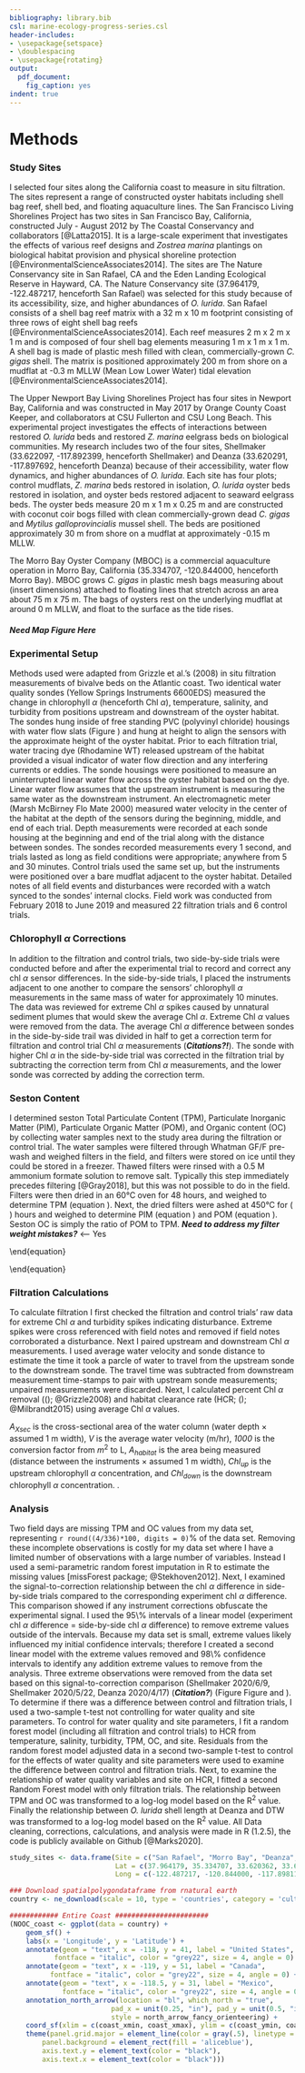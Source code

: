 ```yaml
---
bibliography: library.bib
csl: marine-ecology-progress-series.csl
header-includes: 
- \usepackage{setspace}
- \doublespacing
- \usepackage{rotating}
output:
  pdf_document:
    fig_caption: yes
indent: true
---
```


# Methods

### Study Sites
I selected four sites along the California coast to measure in situ filtration.
The sites represent a range of constructed oyster habitats including shell bag reef, shell bed, and floating aquaculture lines.
The San Francisco Living Shorelines Project has two sites in San Francisco Bay, California, constructed July - August 2012 by The Coastal Conservancy and collaborators [@Latta2015]. 
It is a large-scale experiment that investigates the effects of various reef designs and *Zostrea marina* plantings on biological habitat provision and physical shoreline protection [@EnvironmentalScienceAssociates2014]. 
The sites are The Nature Conservancy site in San Rafael, CA and the Eden Landing Ecological Reserve in Hayward, CA. 
The Nature Conservancy site (37.964179, -122.487217, henceforth San Rafael) was selected for this study because of its accessibility, size, and higher abundances of *O. lurida*. 
San Rafael consists of a shell bag reef matrix with a 32 m x 10 m footprint consisting of three rows of eight shell bag reefs [@EnvironmentalScienceAssociates2014]. 
Each reef measures 2 m x 2 m x 1 m  and is composed of four shell bag elements measuring 1 m x 1 m x 1 m. A shell bag is made of plastic mesh filled with clean, commercially-grown *C. gigas* shell. 
The matrix is positioned approximately 200 m from shore on a mudflat at -0.3 m MLLW (Mean Low Lower Water) tidal elevation [@EnvironmentalScienceAssociates2014]. 

The Upper Newport Bay Living Shorelines Project has four sites in Newport Bay, California and was constructed in May 2017 by Orange County Coast Keeper, and collaborators at CSU Fullerton and CSU Long Beach. 
This experimental project investigates the effects of interactions between restored *O. lurida* beds and restored *Z. marina* eelgrass beds on biological communities. 
My research includes two of the four sites, Shellmaker (33.622097, -117.892399, henceforth Shellmaker) and Deanza (33.620291, -117.897692, henceforth Deanza) because of their accessibility, water flow dynamics, and higher abundances of *O. lurida*. 
Each site has four plots; control mudflats, *Z. marina* beds restored in isolation, *O. lurida* oyster beds restored in isolation, and oyster beds restored adjacent to seaward eelgrass beds. 
The oyster beds measure 20 m x 1 m x 0.25 m and are constructed with coconut coir bogs filled with clean commercially-grown dead *C. gigas* and *Mytilus galloprovincialis* mussel shell. 
The beds are positioned approximately 30 m from shore on a mudflat at approximately -0.15 m MLLW.

The Morro Bay Oyster Company (MBOC) is a commercial aquaculture operation in Morro Bay, California (35.334707, -120.844000, henceforth Morro Bay). 
MBOC grows *C. gigas* in plastic mesh bags measuring about (insert dimensions) attached to floating lines that stretch across an area about 75 m x 75 m. 
The bags of oysters rest on the underlying mudflat at around 0 m MLLW, and float to the surface as the tide rises. 

##### Need Map Figure Here

### Experimental Setup
Methods used were adapted from Grizzle et al.'s (2008) in situ filtration measurements of bivalve beds on the Atlantic coast.
Two identical water quality sondes (Yellow Springs Instruments 6600EDS) measured the change in chlorophyll $\alpha$ (henceforth Chl $\alpha$), temperature, salinity, and turbidity from positions upstream and downstream of the oyster habitat. 
The sondes hung inside of free standing PVC (polyvinyl chloride) housings with water flow slats (Figure \ref{fig:fieldgear}) and hung at height to align the sensors with the approximate height of the oyster habitat. 
Prior to each filtration trial, water tracing dye (Rhodamine WT) released upstream of the habitat provided a visual indicator of water flow direction and any interfering currents or eddies.
The sonde housings were positioned to measure an uninterrupted linear water flow across the oyster habitat based on the dye.
Linear water flow assumes that the upstream instrument is measuring the same water as the downstream instrument.
An electromagnetic meter (Marsh McBirney Flo Mate 2000) measured water velocity in the center of the habitat at the depth of the sensors during the beginning, middle, and end of each trial. 
Depth measurements were recorded at each sonde housing at the beginning and end of the trial along with the distance between sondes.
The sondes recorded measurements every 1 second, and trials lasted as long as field conditions were appropriate; anywhere from 5 and 30 minutes. 
Control trials used the same set up, but the instruments were positioned over a bare mudflat adjacent to the oyster habitat.
Detailed notes of all field events and disturbances were recorded with a watch synced to the sondes' internal clocks.
Field work was conducted from February 2018 to June 2019 and measured 22 filtration trials and 6 control trials.

### Chlorophyll $\alpha$ Corrections
In addition to the filtration and control trials, two side-by-side trials were conducted before and after the experimental trial to record and correct any chl $\alpha$ sensor differences.
In the side-by-side trials, I placed the instruments adjacent to one another to compare the sensors' chlorophyll $\alpha$ measurements in the same mass of water for approximately 10 minutes.  
The data was reviewed for extreme Chl $\alpha$ spikes caused by unnatural sediment plumes that would skew the average Chl $\alpha$.
Extreme Chl $\alpha$ values were removed from the data.
The average Chl $\alpha$ difference between sondes in the side-by-side trail was divided in half to get a correction term for filtration and control trial Chl $\alpha$ measurements (***Citations?!***).
The sonde with higher Chl $\alpha$ in the side-by-side trial was corrected in the filtration trial by subtracting the correction term from Chl $\alpha$ measurements, and the lower sonde was corrected by adding the correction term.

\begin{figure}[h]
  \centering
  \includegraphics[width=0.5\textwidth]{Fieldwork instruments and gear copy.jpg}
  \caption{Two identical YSI 6600EDS water quality sondes were used to measure chlorophyll, temperature, salinity, and turbidity. The sondes were hung inside PVC housings to adjust the sensor depth in the water column. Water velocity measurements were taken with an Marsh McBirney Flo Mate 2000.}
  \label{fig:fieldgear}
\end{figure}

### Seston Content
I determined seston Total Particulate Content (TPM), Particulate Inorganic Matter (PIM), Particulate Organic Matter (POM), and Organic content (OC) by collecting water samples next to the study area during the filtration or control trial. 
The water samples were filtered through Whatman GF/F pre-wash and weighed filters in the field, and filters were stored on ice until they could be stored in a freezer. 
Thawed filters were rinsed with a 0.5 M ammonium formate solution to remove salt. 
Typically this step immediately precedes filtering [@Gray2018], but this was not possible to do in the field. 
Filters were then dried in an 60&deg;C oven for 48 hours, and weighed to determine TPM (equation \ref{Eq:TPM}). 
Next, the dried filters were ashed at 450&deg;C for \( \geq 4 \) hours and weighed to determine PIM (equation \ref{Eq:PIM}) and POM (equation \ref{Eq:POM}). Seston OC is simply the ratio of POM to TPM.
***Need to address my filter weight mistakes?*** <-- Yes

\begin{equation}
\label{Eq:TPM}
TPM (mg/L)= \frac{[Filter Dry Weight (g) - Filter Pre Weight (g)] \times \frac{100 mg}{L}}{Water sample volume (mL) \times \frac{1 L}{1000 mL}} \
\end{equation}

\begin{equation}
\label{Eq:PIM}
PIM (mg/L)= \frac{[Filter Ash Weight (g) - Filter Pre Weight (g)] \times \frac{100 mg}{L}}{Water sample volume (ml)\times \frac{1 L}{1000 mL}} \
\end{equation}

\begin{equation}
\label{Eq:POM}
POM (mg/L) = TPM (mg/L) - PIM (mg/L)
\end{equation}

### Filtration Calculations
To calculate filtration I first checked the filtration and control trials' raw data for extreme Chl $\alpha$ and turbidity spikes indicating disturbance.
Extreme spikes were cross referenced with field notes and removed if field notes corroborated a disturbance. 
Next I paired upstream and downstream Chl $\alpha$ measurements. 
I used average water velocity and sonde distance to estimate the time it took a parcle of water to travel from the upstream sonde to the downstream sonde. 
The travel time was subtracted from downstream measurement time-stamps to pair with upstream sonde measurements; unpaired measurements were discarded. 
Next, I calculated percent Chl $\alpha$ removal (\(\autoref{Eq:PrctChl}\); @Grizzle2008) and habitat clearance rate (HCR; \(\autoref{Eq:Lhrm2}\); @Milbrandt2015) using average Chl $\alpha$ values. 

\begin{equation}
\label{Eq:PrctChl}
\% Chl\alpha Removal = \frac{Chl_{up} - Chl_{down}}{Chl_{up}} \times 100
\end{equation}

\begin{equation}
\label{Eq:Lhrm2}
HCR (Lhr^{-1}m^2) = \frac{A_{Xsec} \times V \times 1000}{A_{habitat}} \times \frac{Chl_{up} - Chl_{down}}{Chl_{up}}
\end{equation}

$A_{Xsec}$ is the cross-sectional area of the water column (water depth $\times$ assumed 1 m width), *V* is the average water velocity (m/hr), *1000* is the conversion factor from $m^2$ to L, $A_{habitat}$ is the area being measured (distance between the instruments $\times$ assumed 1 m width), $Chl_{up}$ is the upstream chlorophyll $\alpha$ concentration, and $Chl_{down}$ is the downstream chlorophyll $\alpha$ concentration.
.

### Analysis

Two field days are missing TPM and OC values from my data set, representing `r round((4/336)*100, digits = 0)`% of the data set. 
Removing these incomplete observations is costly for my data set where I have a limited number of observations with a large number of variables. 
Instead I used a semi-parametric random forest imputation in R to estimate the missing values [missForest package; @Stekhoven2012].
Next, I examined the signal-to-correction relationship between the chl $\alpha$ difference in side-by-side trials compared to the corresponding experiment chl $\alpha$ difference.
This comparison showed if any instrument corrections obfuscate the experimental signal.
I used the 95\\% intervals of a linear model (experiment chl $\alpha$ difference = side-by-side chl $\alpha$ difference) to remove extreme values outside of the intervals.
Because my data set is small, extreme values likely influenced my initial confidence intervals; therefore I created a second linear model with the extreme values removed and 98\\% confidence intervals to identify any addition extreme values to remove from the analysis. 
Three extreme observations were removed from the data set based on this signal-to-correction comparison (Shellmaker 2020/6/9, Shellmaker 2020/5/22, Deanza 2020/4/17) (***Citation?***) (Figure Figure \ref{Corr_to_signal_95CI_graph} and \ref{Corr_to_signal_98CI_graph}).
To determine if there was a difference between control and filtration trials, I used a two-sample t-test not controlling for water quality and site parameters.
To control for water quality and site parameters, I fit a random forest model (including all filtration and control trials) to HCR from temperature, salinity, turbidity, TPM, OC, and site.
Residuals from the random forest model adjusted data in a second two-sample t-test to control for the effects of water quality and site parameters were used to examine the difference between control and filtration trials.
Next, to examine the relationship of water quality variables and site on HCR, I fitted a second Random Forest model with only filtration trials.
The relationship between TPM and OC was transformed to a log-log model based on the R^2^ value.
Finally the relationship between *O. lurida* shell length at Deanza and DTW was transformed to a log-log model based on the R^2^ value. 
All Data cleaning, corrections, calculations, and analysis were made in R (1.2.5), the code is publicly available on Github [@Marks2020].

```r
study_sites <- data.frame(Site = c("San Rafael", "Morro Bay", "Deanza", "Shellmaker"),
                          Lat = c(37.964179, 35.334707, 33.620362, 33.622098),
                          Long = c(-122.487217, -120.844000, -117.898110, -117.892408))

### Download spatialpolygondataframe from rnatural earth
country <- ne_download(scale = 10, type = 'countries', category = 'cultural', returnclass = 'sf')

############ Entire Coast #######################
(NOOC_coast <- ggplot(data = country) +
    geom_sf() +
    labs(x = 'Longitude', y = 'Latitude') +
    annotate(geom = "text", x = -118, y = 41, label = "United States", 
           fontface = "italic", color = "grey22", size = 4, angle = 0) +
    annotate(geom = "text", x = -119, y = 51, label = "Canada", 
          fontface = "italic", color = "grey22", size = 4, angle = 0) +
    annotate(geom = "text", x = -118.5, y = 31, label = "Mexico", 
             fontface = "italic", color = "grey22", size = 4, angle = 0) +
    annotation_north_arrow(location = "bl", which_north = "true", 
                         pad_x = unit(0.25, "in"), pad_y = unit(0.5, "in"),
                         style = north_arrow_fancy_orienteering) +
    coord_sf(xlim = c(coast_xmin, coast_xmax), ylim = c(coast_ymin, coast_ymax), expand = FALSE) +
    theme(panel.grid.major = element_line(color = gray(.5), linetype = 'solid', size = 0.25), 
        panel.background = element_rect(fill = 'aliceblue'),
        axis.text.y = element_text(color = "black"),
        axis.text.x = element_text(color = "black")))
```


